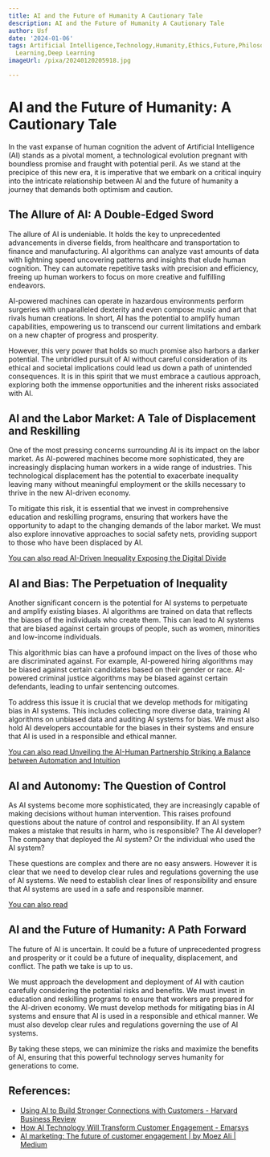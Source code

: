 ```yaml
---
title: AI and the Future of Humanity A Cautionary Tale
description: AI and the Future of Humanity A Cautionary Tale
author: Usf
date: '2024-01-06'
tags: Artificial Intelligence,Technology,Humanity,Ethics,Future,Philosophy,Singularity,Science,Machine
  Learning,Deep Learning
imageUrl: /pixa/20240120205918.jpg

---
```

# AI and the Future of Humanity: A Cautionary Tale

In the vast expanse of human cognition the advent of Artificial Intelligence (AI) stands as a pivotal moment, a technological evolution pregnant with  boundless promise  and fraught with potential peril. As we stand at the precipice of this new era, it is imperative that we embark on a critical inquiry into the intricate relationship between AI  and the future of humanity a journey that demands both optimism and caution.

## The Allure of AI: A  Double-Edged Sword

The allure  of AI  is undeniable.  It holds the key to unprecedented advancements in diverse fields, from healthcare and  transportation to finance and manufacturing. AI algorithms can analyze  vast amounts  of data with lightning speed uncovering patterns and  insights  that elude human cognition. They can  automate repetitive tasks with precision and efficiency, freeing up human workers to focus on more creative and  fulfilling endeavors.

AI-powered machines can operate in hazardous environments perform  surgeries with unparalleled dexterity  and even compose music and art  that rivals human creations. In short, AI has the potential to amplify human capabilities, empowering us to transcend our  current limitations and embark on a new chapter  of progress and prosperity.

However, this very power that holds so much promise also harbors a darker potential. The unbridled  pursuit of AI without  careful consideration of its ethical and societal implications could lead us down a path of unintended consequences. It is in this spirit that we must embrace a cautious approach, exploring both the immense opportunities and the inherent risks associated with AI.

## AI and the Labor Market: A Tale of Displacement and Reskilling

One of the  most pressing concerns  surrounding AI is its  impact on the labor market. As AI-powered machines become more sophisticated, they are increasingly displacing  human workers in a wide range of industries.  This  technological displacement has the potential to exacerbate inequality  leaving many without meaningful employment or the skills necessary to thrive in the new  AI-driven economy.

To mitigate this risk, it is essential that we invest  in comprehensive  education and reskilling programs, ensuring that  workers have the  opportunity to adapt to  the changing demands of  the labor market. We must also explore  innovative approaches to social safety  nets, providing support to those who have been displaced by  AI.

[You can also read  AI-Driven Inequality Exposing the Digital  Divide](AI-Driven%20Inequality%20Exposing%20the%20Digital%20Divide)


## AI  and Bias: The Perpetuation of Inequality

Another significant concern is the  potential for AI systems to perpetuate  and amplify existing biases. AI  algorithms are trained on data  that  reflects the  biases of  the individuals who create them. This can  lead to AI systems that are biased against certain groups  of people, such as women, minorities and low-income individuals.

This algorithmic bias can have a profound impact on the lives  of those who are discriminated against. For example, AI-powered hiring algorithms may be biased against  certain candidates based on their gender or race. AI-powered criminal justice algorithms may be biased against certain defendants, leading to unfair sentencing  outcomes.

To address this issue it is crucial that we develop methods for mitigating bias  in AI systems. This includes collecting more diverse data, training AI algorithms on unbiased data and auditing AI systems for bias. We must also hold AI developers accountable for the biases in their systems and ensure that AI is used in a responsible and ethical manner.

[You can also read Unveiling the AI-Human Partnership Striking a Balance between Automation and Intuition](Unveiling%20the%20AI-Human%20Partnership%20Striking%20a%20Balance%20between%20Automation%20and%20Intuition)


## AI and Autonomy: The Question of Control

As AI systems become  more sophisticated, they are increasingly  capable of making decisions without human intervention. This raises profound questions about  the nature  of control and responsibility. If an AI  system makes a mistake that  results in harm, who is responsible? The AI developer? The company that  deployed the  AI system? Or the individual who used the  AI system?

These  questions are  complex and there are no easy answers. However it is clear that we need to develop clear rules  and regulations  governing the use of AI  systems. We need  to establish clear lines of  responsibility and ensure  that AI systems are used  in a safe and responsible manner.

[You can also read ]()


## AI and the Future of Humanity: A Path Forward

The  future of AI is uncertain. It could be a future of unprecedented progress and prosperity or it could be a future of inequality, displacement,  and conflict. The path we  take is  up to us.

We must approach the development and  deployment of AI with caution carefully considering the potential risks and benefits. We must invest in education and reskilling programs to ensure that workers  are prepared for the AI-driven economy. We  must develop methods for mitigating bias in AI systems and ensure that AI is used in a responsible and ethical manner. We must also develop clear rules and regulations governing  the use of AI systems.

By taking these steps, we can minimize the risks and maximize  the benefits of AI, ensuring that this powerful technology serves humanity for generations to come.

## References:
- [Using AI to Build Stronger Connections with Customers - Harvard Business Review](https://hbr.org/2023/08/using-ai-to-build-stronger-connections-with-customers)
- [How AI Technology Will Transform Customer Engagement - Emarsys](https://emarsys.com/learn/blog/how-ai-technology-will-transform-customer-engagement/)
- [AI marketing: The future of customer engagement | by Moez Ali | Medium](https://moez-62905.medium.com/ai-marketing-the-future-of-customer-engagement-f720c9be8212)
